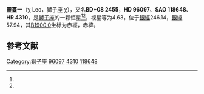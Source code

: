 {{Starbox begin
| name = 靈臺一
}}
{{Starbox observe
| epoch = [[J2000.0|J2000.0]]
| constell = [[獅子座|獅子座]]<ref name=SIMBAD>{{cite web
 | url=http://simbad.u-strasbg.fr/simbad/sim-id?Ident=HR+4310
 | title=Pulsating variable Star
 | publisher=Centre de Données astronomiques de Strasbourg
 | work=SIMBAD
 | accessdate=2012-07-13
 | archive-date=2020-02-02
 | archive-url=https://web.archive.org/web/20200202160755/http://simbad.u-strasbg.fr/simbad/sim-id?Ident=HR+4310
 | dead-url=no
 }}</ref><ref name=DATA>{{cite web
 | url=http://vizier.u-strasbg.fr/viz-bin/VizieR-5?-out.add=.&-source=5050&-corr=PK=HR&-out.max=9999&HR=4310
 | title=VizieR Detailed Page
 | accessdate=2012-07-13
 | archive-date=2016-03-05
 | archive-url=https://web.archive.org/web/20160305021119/http://vizier.u-strasbg.fr/viz-bin/VizieR-5?-out.add=.&-source=5050&-corr=PK=HR&-out.max=9999&HR=4310
 | dead-url=no
 }}</ref>
| 星官 = [[靈臺|靈臺]]
| ra = {{RA|11|5|1}}<ref name=SIMBAD /><ref name=DATA />
| dec = {{DEC|+7|20|10}}<ref name=SIMBAD /><ref name=DATA />
| appmag_v = 4.63<ref name=SIMBAD /><ref name=DATA />
}}
{{Starbox character
| class = F2III-IV<ref name=SIMBAD /><ref name=DATA />
| b-v = 0.33<ref name=SIMBAD /><ref name=DATA />
| u-b = 0.08<ref name=SIMBAD /><ref name=DATA />
| r-i = 0.17<ref name=SIMBAD /><ref name=DATA />
| variable = 
}}
{{Starbox astrometry
| radial_v = 0.08
| prop_mo_ra = 5
| parallax = 0.029
| p_error = 
}}
{{Starbox catalog
| names =BD+08 2455，[[SAO星表|SAO]] 118648，[[HD星表|HD]] 96097，[[HR星表|HR]] 4310}}
{{Starbox reference |Simbad=HR+4310}}
{{Starbox end}}

'''靈臺一'''（χ Leo，獅子座 χ），又名'''BD+08 2455'''，'''HD 96097'''、'''SAO 118648'''、'''HR 4310'''，是[[獅子座|獅子座]]的一颗恒星<ref name=SIMBAD /><ref name=DATA />，视星等为4.63，位于[[銀道座標系|銀經]]246.14，[[銀道座標系|銀緯]]57.94，其[[B1900.0|B1900.0]]坐标为赤經{{RA|10|59|51.5}}，赤緯{{DEC|+7|57.94|36}}。

== 参考文献 ==
{{reflist}}

{{star-stub}}

{{獅子座恒星}}
[[Category:獅子座|Category:獅子座]]
[[Category:HD和HDE天體|96097]]
[[Category:HR天體|4310]]
[[Category:SAO天體|118648]]